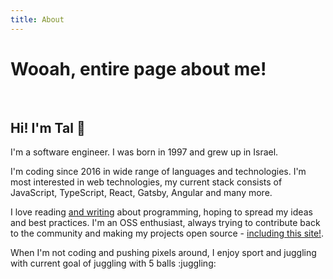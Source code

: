 ```yaml
---
title: About
---
```


# Wooah, entire page about me!

<br />

## Hi! I'm Tal :wave:

I'm a software engineer. I was born in 1997 and grew up in Israel.

I'm coding since 2016 in wide range of languages and technologies.
I'm most interested in web technologies, my current stack consists of JavaScript, TypeScript, React, Gatsby, Angular and many more.

I love reading [and writing](/blog) about programming, hoping to spread my ideas and best practices.
I'm an OSS enthusiast, always trying to contribute back to the community and making my projects open source - [including this site!](/TODO:).

When I'm not coding and pushing pixels around, I enjoy sport and juggling with current goal of juggling with 5 balls :juggling:
